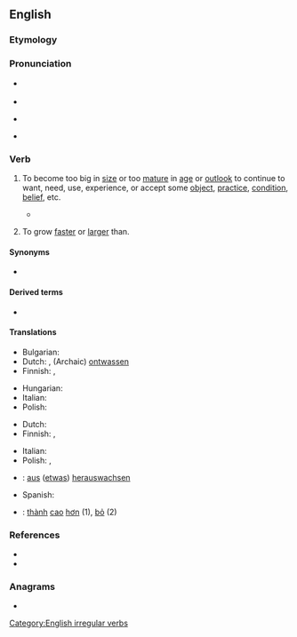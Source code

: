 ==English==

===Etymology===
{{prefix|en|out|grow}}

===Pronunciation===
* {{a|UK}} {{IPA|en|/ˌaʊtˈɡɹəʊ/}}
* {{audio|en|LL-Q1860 (eng)-Vealhurl-outgrow.wav|Audio (Berkshire)}}
* {{a|US}} {{IPA|en|/ˌɑʊtˈɡɹoʊ/}}
* {{rhymes|en|əʊ}}

===Verb===
{{en-verb|outgrows|outgrowing|outgrew|outgrown}}

# {{lb|en|transitive}} To become too big in [[size]] or too [[mature]] in [[age]] or [[outlook]] to continue to want, need, use, experience, or accept some [[object]], [[practice]], [[condition]], [[belief]], etc.
#:{{ux|en|Poorer children often have to wear whatever an older sibling has '''outgrown'''.}}
#:{{ux|en|I used to have allergies but I '''outgrew''' all of them.}}
#:{{ux|en|Some people blame God for their troubles, but one must '''outgrow''' such notions.}}
#* {{quote-journal|en|year=1941|month=January|title=Railway Literature|journal=Railway Magazine|page=48|text=The Young Collector's Handbook. By E. C. R. Hadfield and C. Hamilton Ellis. London: Oxford University Press, Amen House, E.C.4. 7½ in. × 5 in. × 1 in. 78 pp. Illustrated. Price 4s. 6d. net.&mdash;Most persons are collectors at some periods of their lives. Some '''outgrow''' the habit; with others it becomes a mania; and with still others it is a lasting habit intelligently planned as one aspect of a study of a particular subject.}}
# {{lb|en|transitive}} To grow [[faster]] or [[larger]] than.
#:{{ux|en|The best adapted plant varieties tend to '''outgrow''' those less adapted.}}

====Synonyms====
* {{l|en|grow out of}}
====Derived terms====
* {{l|en|outgrowth}}

====Translations====
{{trans-top|to become too big or mature for some object, practice, condition, belief, etc}}
* Bulgarian: {{t+|bg|надраствам}}
* Dutch: {{t+|nl|ontgroeien}}, (Archaic) [[ontwassen]]
* Finnish: {{t|fi|[[kasvaa]] [[ulos]]}}, {{t|fi|[[kasvaa]] [[pois]]}}
{{trans-mid}}
* Hungarian: {{t+|hu|kinő}}
* Italian: {{t+|it|superare}}
* Polish: {{t+|pl|wyrastać}}
{{trans-bottom}}

{{trans-top|to grow faster or taller than someone or something else}}
* Dutch: {{t+|nl|ontgroeien}}
* Finnish: {{t|fi|[[kasvaa]] [[nopeammin]]}}, {{t|fi|[[kasvaa]] [[isompi|isommaksi]]}}
{{trans-mid}}
* Italian: {{t+|it|superare}}
* Polish: {{t|pl|przerastać}}, {{t|pl|przerosnąć|pf}}
{{trans-bottom}}

{{checktrans-top}}
* {{ttbc|de}}: [[aus]] ([[etwas]]) [[herauswachsen]]
* Spanish: {{t-check|es|crecer más que}}
{{trans-mid}}
* {{ttbc|vi}}: [[thành#Vietnamese|thành]] [[cao#Vietnamese|cao]] [[hơn]] (1), [[bỏ]] (2)
{{trans-bottom}}

===References===
* {{R:Century 1911}}
* {{R:Webster 1913}}

===Anagrams===
* {{anagrams|en|a=goortuw|grow out}}

[[Category:English irregular verbs]]